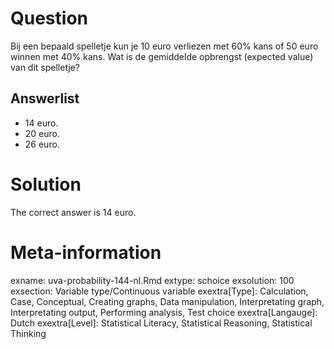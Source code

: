Question
========

Bij een bepaald spelletje kun je 10 euro verliezen met 60% kans of 50 euro winnen met 40% kans. Wat is de gemiddelde opbrengst (expected value) van dit spelletje? 

Answerlist
----------
* 14 euro.
* 20 euro.
* 26 euro.

Solution
========

The correct answer is  14 euro. 

Meta-information
================
exname: uva-probability-144-nl.Rmd 
extype: schoice 
exsolution: 100 
exsection: Variable type/Continuous variable
exextra[Type]: Calculation, Case, Conceptual, Creating graphs, Data manipulation, Interpretating graph, Interpretating output, Performing analysis, Test choice 
exextra[Langauge]: Dutch 
exextra[Level]: Statistical Literacy, Statistical Reasoning, Statistical Thinking 
